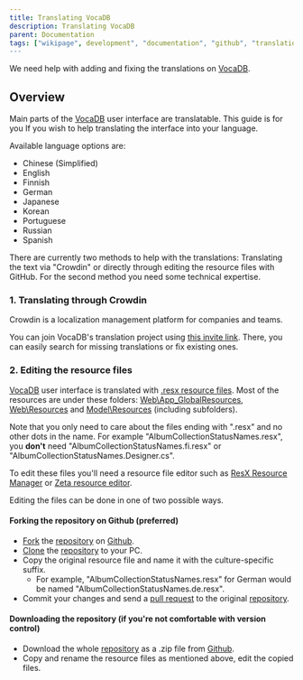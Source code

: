 ---
title: Translating VocaDB
description: Translating VocaDB
parent: Documentation
tags: ["wikipage", development", "documentation", "github", "translation", "languages", "vocadb"]
---

We need help with adding and fixing the translations on [VocaDB](https://vocadb.net/).

## Overview
Main parts of the [VocaDB](https://vocadb.net/) user interface are translatable. This guide is for you If you wish to help translating the interface into your language.

Available language options are:
* Chinese (Simplified)
* English
* Finnish
* German
* Japanese
* Korean
* Portuguese
* Russian
* Spanish

There are currently two methods to help with the translations:
Translating the text via "Crowdin" or directly through editing the resource files with GitHub. For the second method you need some technical expertise.

### 1. Translating through Crowdin

Crowdin is a localization management platform for companies and teams.

You can join VocaDB's translation project using [this invite link](https://crowdin.com/project/vocadb/invite?h=8d85a8e422a7f8a6ea089630935c7fd61702299).
There, you can easily search for missing translations or fix existing ones.

### 2. Editing the resource files

[VocaDB](https://vocadb.net/) user interface is translated with [.resx resource files](https://msdn.microsoft.com/en-us/library/ekyft91f(v=vs.100).aspx). Most of the resources are under these folders:
[Web\App_GlobalResources](https://github.com/VocaDB/vocadb/tree/main/VocaDbWeb.Resources/App_GlobalResources), 
[Web\Resources](https://github.com/VocaDB/vocadb/tree/main/VocaDbWeb.Resources/Resources) and 
[Model\Resources](https://github.com/VocaDB/vocadb/tree/main/VocaDbModel/Resources) (including subfolders).

Note that you only need to care about the files ending with ".resx" and no other dots in the name. For example "AlbumCollectionStatusNames.resx", you **don't** need "AlbumCollectionStatusNames.fi.resx" or "AlbumCollectionStatusNames.Designer.cs".

To edit these files you'll need a resource file editor such as [ResX Resource Manager](https://github.com/tom-englert/ResXResourceManager/releases) or [Zeta resource editor](http://zetaresourceeditor.codeplex.com/).

Editing the files can be done in one of two possible ways.

#### Forking the repository on Github (preferred)

* [Fork](https://help.github.com/articles/fork-a-repo/) the [repository](https://github.com/VocaDB/vocadb) on [Github](https://github.com/VocaDB/vocadb).
* [Clone](https://help.github.com/articles/cloning-a-repository/) the [repository](https://github.com/VocaDB/vocadb) to your PC.
* Copy the original resource file and name it with the culture-specific suffix. 
    * For example, "AlbumCollectionStatusNames.resx" for German would be named "AlbumCollectionStatusNames.de.resx".
* Commit your changes and send a [pull request](https://docs.github.com/en/pull-requests/collaborating-with-pull-requests/proposing-changes-to-your-work-with-pull-requests/creating-a-pull-request) to the original [repository](https://github.com/VocaDB/vocadb).

#### Downloading the repository (if you're not comfortable with version control)

* Download the whole [repository](https://github.com/VocaDB/vocadb/) as a .zip file from [Github](https://github.com/VocaDB/vocadb).
* Copy and rename the resource files as mentioned above, edit the copied files.